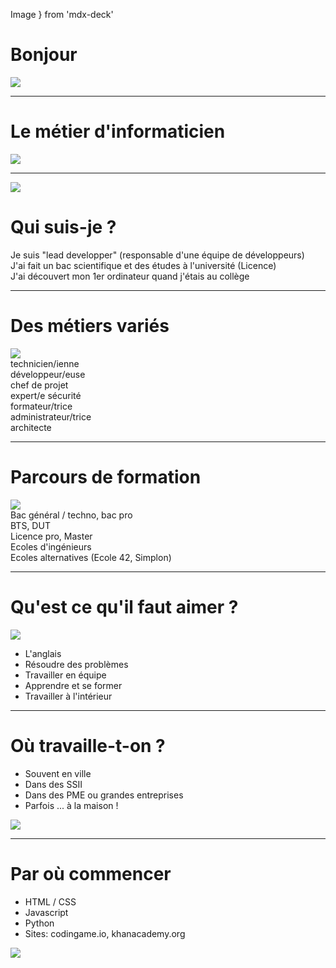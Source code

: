  Image
} from 'mdx-deck'



# Bonjour
<img src={bonjour}/>

---
# Le métier d'informaticien
<img src={ace} />

--- 

<SplitRight>
<img src={zx81} />

# Qui suis-je ?

Je suis "lead developper" (responsable d'une équipe de développeurs)<br/>
J'ai fait un bac scientifique et des études à l'université (Licence)<br/>
J'ai découvert mon 1er ordinateur quand j'étais au collège

</SplitRight>

---
# Des métiers variés
<Split>
<img src={jobs} style={{ width:'500px', padding:'20px'}}/>
<div style={{ 'text-align': 'left'}}>
technicien/ienne<br/>
développeur/euse<br/>
chef de projet<br/>
expert/e sécurité<br/>
formateur/trice<br/>
administrateur/trice<br/>
architecte<br/>
</div>

</Split>

---
# Parcours de formation
<SplitRight>
<img src={school} />
<div style={{ 'text-align': 'left'}}>
Bac général / techno, bac pro<br/>
BTS, DUT<br/>
Licence pro, Master<br/>
Ecoles d'ingénieurs<br/>
Ecoles alternatives (Ecole 42, Simplon)<br/>
</div>
</SplitRight>

---
# Qu'est ce qu'il faut aimer ?

<img src={dog} />
<div style={{ align : 'left' }}>
<ul>
<li>L'anglais</li>
<li>Résoudre des problèmes</li>
<li>Travailler en équipe</li>
<li>Apprendre et se former</li>
<li>Travailler à l'intérieur</li>
</ul>
</div>

---
# Où travaille-t-on ?

<Split>
<div style={{ 'text-align': 'left'}}>
<ul>
<li>Souvent en ville</li>
<li>Dans des SSII</li>
<li>Dans des PME ou grandes entreprises</li>
<li>Parfois ... à la maison !</li>
</ul>
</div>
<img src={work}/>
</Split>

---
# Par où commencer

<Split>
<div style={{ 'text-align': 'left'}}>
<ul>
<li>HTML / CSS</li>
<li>Javascript</li>
<li>Python</li>
<li>Sites: codingame.io, khanacademy.org</li>
</ul>
</div>
<img src={learn}/>
</Split>
